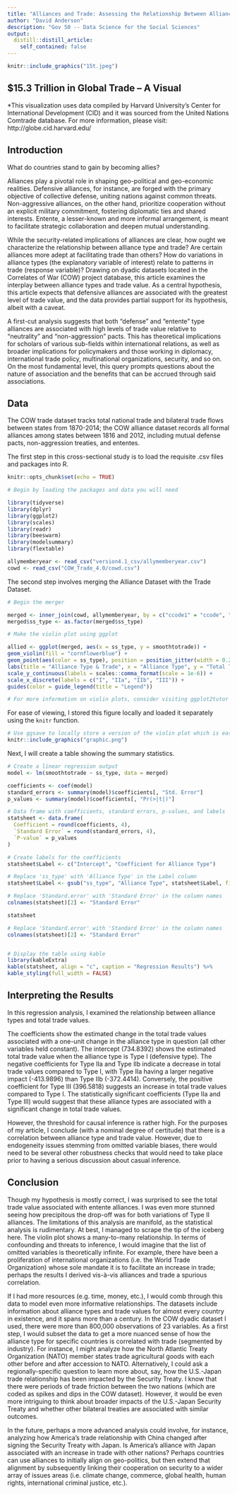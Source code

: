 ```yaml
---
title: "Alliances and Trade: Assessing the Relationship Between Alliance Type and Trade"
author: "David Anderson"
description: "Gov 50 -- Data Science for the Social Sciences"
output:
  distill::distill_article:
    self_contained: false
---
```


```r
knitr::include_graphics("15t.jpeg")
```
## $15.3 Trillion in Global Trade -- A Visual 
*This visualization uses data compiled by Harvard University’s Center for International Development (CID) and it was sourced from the United Nations Comtrade database. For more information, please visit: http://globe.cid.harvard.edu/


## Introduction


  What do countries stand to gain by becoming allies? 

  Alliances play a pivotal role in shaping geo-political and geo-economic realities. Defensive alliances, for instance, are forged with the primary objective of collective defense, uniting nations against common threats. Non-aggressive alliances, on the other hand, prioritize cooperation without an explicit military commitment, fostering diplomatic ties and shared interests. Entente, a lesser-known and more informal arrangement, is meant to facilitate strategic collaboration and deepen mutual understanding.

  While the security-related implications of alliances are clear, how ought we characterize the relationship between alliance type and trade? Are certain alliances more adept at facilitating trade than others? How do variations in alliance types (the explanatory variable of interest) relate to patterns in trade (response variable)? Drawing on dyadic datasets located in the Correlates of War (COW) project database, this article examines the interplay between alliance types and trade value. As a central hypothesis, this article expects that defensive alliances are associated with the greatest level of trade value, and the data provides partial support for its hypothesis, albeit with a caveat. 

  A first-cut analysis suggests that both "defense" and "entente" type alliances are associated with high levels of trade value relative to "neutrality" and "non-aggression" pacts. This has theoretical implications for scholars of various sub-fields within international relations, as well as broader implications for policymakers and those working in diplomacy, international trade policy, multinational organizations, security, and so on. On the most fundamental level, this query prompts questions about the nature of association and the benefits that can be accrued through said associations. 


## Data

  The COW trade dataset tracks total national trade and bilateral trade flows between states from 1870-2014; the COW alliance dataset records all formal alliances among states between 1816 and 2012, including mutual defense pacts, non-aggression treaties, and ententes. 
  
  The first step in this cross-sectional study is to load the requisite .csv files and packages into R. 

```r

knitr::opts_chunk$set(echo = TRUE)

# Begin by loading the packages and data you will need

library(tidyverse)
library(dplyr)
library(ggplot2)
library(scales)
library(readr)
library(beeswarm)
library(modelsummary)
library(flextable)

allymemberyear <- read_csv("version4.1_csv/allymemberyear.csv")
cowd <- read_csv("COW_Trade_4.0/cowd.csv")
```


  The second step involves merging the Alliance Dataset with the Trade Dataset.

```r

# Begin the merger

merged <- inner_join(cowd, allymemberyear, by = c("ccode1" = "ccode", "year"))
merged$ss_type <- as.factor(merged$ss_type)

# Make the violin plot using ggplot

allied <- ggplot(merged, aes(x = ss_type, y = smoothtotrade)) +
geom_violin(fill = "cornflowerblue") +
geom_point(aes(color = ss_type), position = position_jitter(width = 0.2), alpha = 0.5) +
labs(title = "Alliance Type & Trade", x = "Alliance Type", y = "Total Trade Value (in U.S. millions)") +
scale_y_continuous(labels = scales::comma_format(scale = 1e-6)) +
scale_x_discrete(labels = c("I", "IIa", "IIb", "III")) +
guides(color = guide_legend(title = "Legend"))

# For more information on violin plots, consider visiting ggplot2tutor 
```


  For ease of viewing, I stored this figure locally and loaded it separately using the `knitr` function. 

```r
# Use ggsave to locally store a version of the violin plot which is easier to see
knitr::include_graphics("graphic.png")
```


  Next, I will create a table showing the summary statistics.

```r

# Create a linear regression output
model <- lm(smoothtotrade ~ ss_type, data = merged)

coefficients <- coef(model)
standard_errors <- summary(model)$coefficients[, "Std. Error"]
p_values <- summary(model)$coefficients[, "Pr(>|t|)"]

# Data frame with coefficients, standard errors, p-values, and labels
statsheet <- data.frame(
  Coefficient = round(coefficients, 4),
  `Standard Error` = round(standard_errors, 4),
  `P-value` = p_values
)

# Create labels for the coefficients
statsheet$Label <- c("Intercept", "Coefficient for Alliance Type") 

# Replace 'ss_type' with 'Alliance Type' in the Label column
statsheet$Label <- gsub("ss_type", "Alliance Type", statsheet$Label, fixed = TRUE)

# Replace 'Standard.error' with 'Standard Error' in the column names
colnames(statsheet)[2] <- "Standard Error"

statsheet

# Replace 'Standard.error' with 'Standard Error' in the column names
colnames(statsheet)[2] <- "Standard Error"


# Display the table using kable
library(kableExtra)
kable(statsheet, align = "c", caption = "Regression Results") %>% 
kable_styling(full_width = FALSE)
```



## Interpreting the Results

  In this regression analysis, I examined the relationship between alliance types and total trade values. 
  
  The coefficients show the estimated change in the total trade values associated with a one-unit change in the alliance type in question (all other variables held constant). The intercept (734.8392) shows the estimated total trade value when the alliance type is Type I (defensive type). The negative coefficients for Type IIa and Type IIb indicate a decrease in total trade values compared to Type I, with Type IIa having a larger negative impact (-413.9896) than Type IIb (-372.4414). Conversely, the positive coefficient for Type III (396.5818) suggests an increase in total trade values compared to Type I. The statistically significant coefficients (Type IIa and Type III) would suggest that these alliance types are associated with a significant change in total trade values. 
  
  However, the threshold for causal inference is rather high. For the purposes of my article, I conclude (with a nominal degree of certitude) that there is a correlation between alliance type and trade value. However, due to endogeneity issues stemming from omitted variable biases, there would need to be several other robustness checks that would need to take place prior to having a serious discussion about casual inference. 



## Conclusion

  Though my hypothesis is mostly correct, I was surprised to see the total trade value associated with entente alliances. I was even more stunned seeing how precipitous the drop-off was for both variations of Type II alliances. The limitations of this analysis are manifold, as the statistical analysis is rudimentary. At best, I managed to scrape the tip of the iceberg here. The violin plot shows a many-to-many relationship. In terms of confounding and threats to inference, I would imagine that the list of omitted variables is theoretically infinite. For example, there have been a proliferation of international organizations (i.e. the World Trade Organization) whose sole mandate it is to facilitate an increase in trade; perhaps the results I derived vis-à-vis alliances and trade a spurious correlation. 

  If I had more resources (e.g. time, money, etc.), I would comb through this data to model even more informative relationships. The datasets include information about alliance types and trade values for almost every country in existence, and it spans more than a century. In the COW dyadic dataset I used, there were more than 800,000 observations of 23 variables. As a first step, I would subset the data to get a more nuanced sense of how the alliance type for specific countries is correlated with trade (segmented by industry). For instance, I might analyze how the North Atlantic Treaty Organization (NATO) member states trade agricultural goods with each other before and after accession to NATO. Alternatively, I could ask a regionally-specific question to learn more about, say, how the U.S.-Japan trade relationship has been impacted by the Security Treaty. I know that there were periods of trade friction between the two nations (which are coded as spikes and dips in the COW dataset). However, it would be even more intriguing to think about broader impacts of the U.S.-Japan Security Treaty and whether other bilateral treaties are associated with similar outcomes. 
  
  In the future, perhaps a more advanced analysis could involve, for instance, analyzing how America's trade relationship with China changed after signing the Security Treaty with Japan. Is America's alliance with Japan associated with an increase in trade with other nations? Perhaps countries can use alliances to initially align on geo-politics, but then extend that alignment by subsequently linking their cooperation on security to a wider array of issues areas (i.e. climate change, commerce, global health, human rights, international criminal justice, etc.).